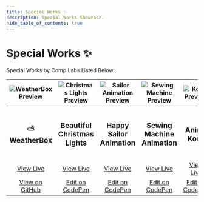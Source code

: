 ```yaml
---
title: Special Works ✨
description: Special Works Showcase.
hide_table_of_contents: true
---
```


# Special Works ✨

Special Works by Comp Labs Listed Below:

|   ![WeatherBox Preview](/img/blog/default.png)   |   ![Christmas Lights Preview](/img/blog/default.png)   |   ![Sailor Animation Preview](/img/blog/default.png)   |   ![Sewing Machine Preview](/img/blog/default.png)   |   ![Komi Preview](/img/blog/default.png)   |   ![Nezuko Preview](/img/blog/default.png)   |   ![Turin Horse Preview](/img/blog/default.png)   |
|:---:	|:---:	|:---:	|:---:	|:---:	|:---:	|:---:	|
|   <h3>⛅ WeatherBox</h3>   |   <h3>Beautiful Christmas Lights</h3>   |   <h3>Happy Sailor Animation</h3>   |   <h3>Sewing Machine Animation</h3>   |   <h3>Anime Komi</h3>   |   <h3>Anime Nezuko</h3>   |   <h3>The Turin Horse - Hadi</h3>   |
|   <a href="https://weatherbox.complabs.in" target="_blank" rel="noopener noreferrer" class="button button--primary"><i class="fa-solid fa-arrow-up-right-from-square"></i> View Live</a>   |   <a href="/special/christmas-lights" class="button button--primary"><i class="fa-solid fa-arrow-up-right-from-square"></i> View Live</a>   |   <a href="/special/happy-sailor-animation" class="button button--primary"><i class="fa-solid fa-arrow-up-right-from-square"></i> View Live</a>   |   <a href="/special/sewing-machine" class="button button--primary"><i class="fa-solid fa-arrow-up-right-from-square"></i> View Live</a>   |   <a href="/special/komi" class="button button--primary"><i class="fa-solid fa-arrow-up-right-from-square"></i> View Live</a>   |   <a href="/special/nezuko" class="button button--primary"><i class="fa-solid fa-arrow-up-right-from-square"></i> View Live</a>   |   <a href="/special/turin-horse" class="button button--primary"><i class="fa-solid fa-arrow-up-right-from-square"></i> View Live</a>   |
|   <a href="https://github.com/Comp-Labs/WeatherBox" target="_blank" rel="noopener noreferrer" class="button button--primary"><i class="fa-brands fa-github"></i> View on GitHub</a>   |   <a href="https://codepen.io/rudrasen2/pen/GRywgoR" class="button button--primary"><i class="fa-brands fa-codepen"></i> Edit on CodePen</a>   |   <a href="https://codepen.io/rudrasen2/pen/zYRxPBr" class="button button--primary"><i class="fa-brands fa-codepen"></i> Edit on CodePen</a>   |   <a href="https://codepen.io/rudrasen2/pen/XWZeqVb" class="button button--primary"><i class="fa-brands fa-codepen"></i> Edit on CodePen</a>   |   <a href="https://codepen.io/rudrasen2/pen/YzedXxa" class="button button--primary"><i class="fa-brands fa-codepen"></i> Edit on CodePen</a>   |   <a href="https://codepen.io/rudrasen2/pen/dydworj" class="button button--primary"><i class="fa-brands fa-codepen"></i> Edit on CodePen</a> 	 |   <a href="https://codepen.io/rudrasen2/pen/oNEJXeo" class="button button--primary"><i class="fa-brands fa-codepen"></i> Edit on CodePen</a>   |
